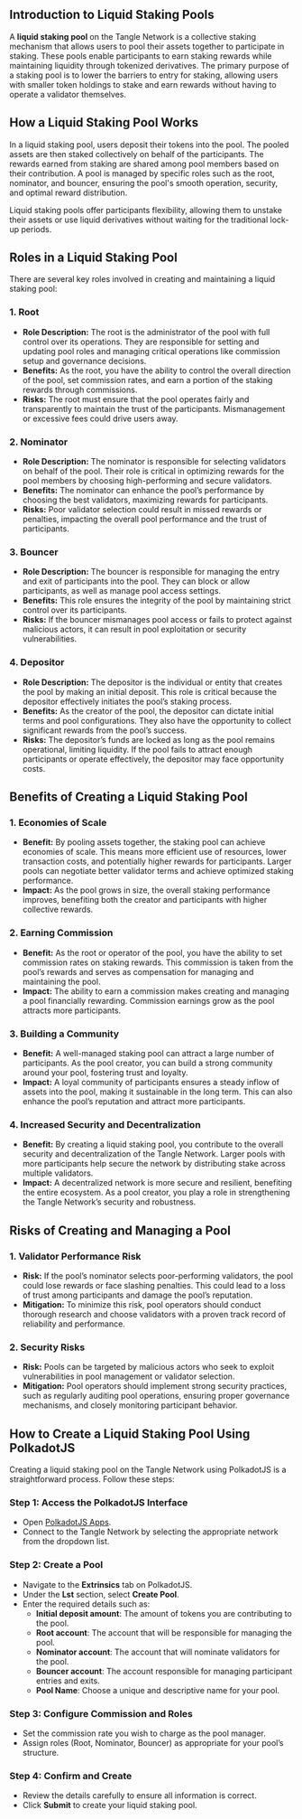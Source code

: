 ## Introduction to Liquid Staking Pools

A **liquid staking pool** on the Tangle Network is a collective staking mechanism that allows users to pool their assets together to participate in staking. These pools enable participants to earn staking rewards while maintaining liquidity through tokenized derivatives. The primary purpose of a staking pool is to lower the barriers to entry for staking, allowing users with smaller token holdings to stake and earn rewards without having to operate a validator themselves.

## How a Liquid Staking Pool Works

In a liquid staking pool, users deposit their tokens into the pool. The pooled assets are then staked collectively on behalf of the participants. The rewards earned from staking are shared among pool members based on their contribution. A pool is managed by specific roles such as the root, nominator, and bouncer, ensuring the pool's smooth operation, security, and optimal reward distribution.

Liquid staking pools offer participants flexibility, allowing them to unstake their assets or use liquid derivatives without waiting for the traditional lock-up periods.

## Roles in a Liquid Staking Pool

There are several key roles involved in creating and maintaining a liquid staking pool:

### 1. **Root**
   - **Role Description:** The root is the administrator of the pool with full control over its operations. They are responsible for setting and updating pool roles and managing critical operations like commission setup and governance decisions.
   - **Benefits:** As the root, you have the ability to control the overall direction of the pool, set commission rates, and earn a portion of the staking rewards through commissions.
   - **Risks:** The root must ensure that the pool operates fairly and transparently to maintain the trust of the participants. Mismanagement or excessive fees could drive users away.

### 2. **Nominator**
   - **Role Description:** The nominator is responsible for selecting validators on behalf of the pool. Their role is critical in optimizing rewards for the pool members by choosing high-performing and secure validators.
   - **Benefits:** The nominator can enhance the pool’s performance by choosing the best validators, maximizing rewards for participants.
   - **Risks:** Poor validator selection could result in missed rewards or penalties, impacting the overall pool performance and the trust of participants.

### 3. **Bouncer**
   - **Role Description:** The bouncer is responsible for managing the entry and exit of participants into the pool. They can block or allow participants, as well as manage pool access settings.
   - **Benefits:** This role ensures the integrity of the pool by maintaining strict control over its participants.
   - **Risks:** If the bouncer mismanages pool access or fails to protect against malicious actors, it can result in pool exploitation or security vulnerabilities.

### 4. **Depositor**
   - **Role Description:** The depositor is the individual or entity that creates the pool by making an initial deposit. This role is critical because the depositor effectively initiates the pool’s staking process.
   - **Benefits:** As the creator of the pool, the depositor can dictate initial terms and pool configurations. They also have the opportunity to collect significant rewards from the pool’s success.
   - **Risks:** The depositor’s funds are locked as long as the pool remains operational, limiting liquidity. If the pool fails to attract enough participants or operate effectively, the depositor may face opportunity costs.

## Benefits of Creating a Liquid Staking Pool

### 1. **Economies of Scale**
   - **Benefit:** By pooling assets together, the staking pool can achieve economies of scale. This means more efficient use of resources, lower transaction costs, and potentially higher rewards for participants. Larger pools can negotiate better validator terms and achieve optimized staking performance.
   - **Impact:** As the pool grows in size, the overall staking performance improves, benefiting both the creator and participants with higher collective rewards.

### 2. **Earning Commission**
   - **Benefit:** As the root or operator of the pool, you have the ability to set commission rates on staking rewards. This commission is taken from the pool’s rewards and serves as compensation for managing and maintaining the pool.
   - **Impact:** The ability to earn a commission makes creating and managing a pool financially rewarding. Commission earnings grow as the pool attracts more participants.

### 3. **Building a Community**
   - **Benefit:** A well-managed staking pool can attract a large number of participants. As the pool creator, you can build a strong community around your pool, fostering trust and loyalty.
   - **Impact:** A loyal community of participants ensures a steady inflow of assets into the pool, making it sustainable in the long term. This can also enhance the pool’s reputation and attract more participants.

### 4. **Increased Security and Decentralization**
   - **Benefit:** By creating a liquid staking pool, you contribute to the overall security and decentralization of the Tangle Network. Larger pools with more participants help secure the network by distributing stake across multiple validators.
   - **Impact:** A decentralized network is more secure and resilient, benefiting the entire ecosystem. As a pool creator, you play a role in strengthening the Tangle Network’s security and robustness.

## Risks of Creating and Managing a Pool

### 1. **Validator Performance Risk**
   - **Risk:** If the pool’s nominator selects poor-performing validators, the pool could lose rewards or face slashing penalties. This could lead to a loss of trust among participants and damage the pool’s reputation.
   - **Mitigation:** To minimize this risk, pool operators should conduct thorough research and choose validators with a proven track record of reliability and performance.

### 2. **Security Risks**
   - **Risk:** Pools can be targeted by malicious actors who seek to exploit vulnerabilities in pool management or validator selection.
   - **Mitigation:** Pool operators should implement strong security practices, such as regularly auditing pool operations, ensuring proper governance mechanisms, and closely monitoring participant behavior.

## How to Create a Liquid Staking Pool Using PolkadotJS

Creating a liquid staking pool on the Tangle Network using PolkadotJS is a straightforward process. Follow these steps:

### Step 1: Access the PolkadotJS Interface
   - Open [PolkadotJS Apps](https://polkadot.js.org/apps/).
   - Connect to the Tangle Network by selecting the appropriate network from the dropdown list.

### Step 2: Create a Pool
   - Navigate to the **Extrinsics** tab on PolkadotJS.
   - Under the **Lst** section, select **Create Pool**.
   - Enter the required details such as:
     - **Initial deposit amount**: The amount of tokens you are contributing to the pool.
     - **Root account**: The account that will be responsible for managing the pool.
     - **Nominator account**: The account that will nominate validators for the pool.
     - **Bouncer account**: The account responsible for managing participant entries and exits.
     - **Pool Name**: Choose a unique and descriptive name for your pool.

### Step 3: Configure Commission and Roles
   - Set the commission rate you wish to charge as the pool manager.
   - Assign roles (Root, Nominator, Bouncer) as appropriate for your pool’s structure.

### Step 4: Confirm and Create
   - Review the details carefully to ensure all information is correct.
   - Click **Submit** to create your liquid staking pool.